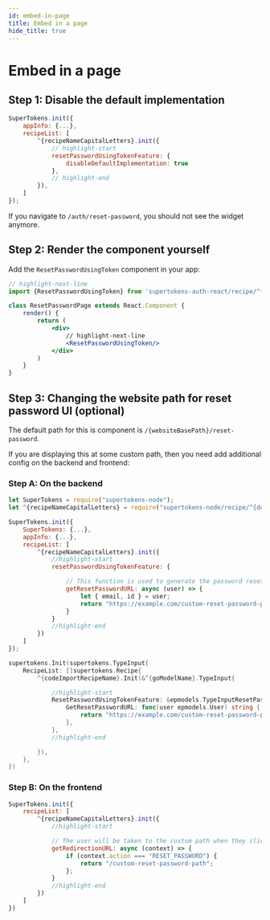 ```yaml
---
id: embed-in-page
title: Embed in a page
hide_title: true
---
```


<!-- COPY DOCS -->
<!-- ./thirdpartyemailpassword/common-customizations/reset-password/embed-in-page.mdx -->


# Embed in a page

## Step 1: Disable the default implementation 

<FrontendSDKTabs>
<TabItem value="reactjs">

```jsx
SuperTokens.init({
    appInfo: {...},
    recipeList: [
        ^{recipeNameCapitalLetters}.init({
            // highlight-start
            resetPasswordUsingTokenFeature: {
                disableDefaultImplementation: true
            },
            // highlight-end
        }),
    ]
});
```
</TabItem>
</FrontendSDKTabs>

If you navigate to `/auth/reset-password`, you should not see the widget anymore.


## Step 2: Render the component yourself 

Add the `ResetPasswordUsingToken` component in your app:

<FrontendSDKTabs>
<TabItem value="reactjs">

```jsx
// highlight-next-line
import {ResetPasswordUsingToken} from 'supertokens-auth-react/recipe/^{docsLinkRecipeName}';

class ResetPasswordPage extends React.Component {
    render() {
        return (
            <div>
                // highlight-next-line
                <ResetPasswordUsingToken/> 
            </div>
        )
    }
}
```
</TabItem>
</FrontendSDKTabs>

## Step 3: Changing the website path for reset password UI (optional)

The default path for this is component is `/{websiteBasePath}/reset-password`.

If you are displaying this at some custom path, then you need add additional config on the backend and frontend:

### Step A: On the backend

<BackendSDKTabs>
<TabItem value="nodejs">

```jsx
let SuperTokens = require("supertokens-node");
let ^{recipeNameCapitalLetters} = require("supertokens-node/recipe/^{docsLinkRecipeName});

SuperTokens.init({
    SuperTokens: {...},
    appInfo: {...},
    recipeList: [
        ^{recipeNameCapitalLetters}.init({
            //highlight-start
            resetPasswordUsingTokenFeature: {

                // This function is used to generate the password reset link
                getResetPasswordURL: async (user) => {
                    let { email, id } = user;
                    return "https://example.com/custom-reset-password-path"
                }
            }
            //highlight-end
        })
    ]
});
```
</TabItem>
<TabItem value="go">

```go
supertokens.Init(supertokens.TypeInput{
    RecipeList: []supertokens.Recipe{
        ^{codeImportRecipeName}.Init(&^{goModelName}.TypeInput{

            //highlight-start
            ResetPasswordUsingTokenFeature: &epmodels.TypeInputResetPasswordUsingTokenFeature{
                GetResetPasswordURL: func(user epmodels.User) string {
                    return "https://example.com/custom-reset-password-path"
                },
            },
            //highlight-end

        }),
    },
})
```
</TabItem>
</BackendSDKTabs>

### Step B: On the frontend

<FrontendSDKTabs>
<TabItem value="reactjs">

```jsx
SuperTokens.init({
    recipeList: [
        ^{recipeNameCapitalLetters}.init({
            //highlight-start

            // The user will be taken to the custom path when they click on forgot password.
            getRedirectionURL: async (context) => {
                if (context.action === "RESET_PASSWORD") {
                    return "/custom-reset-password-path";
                };
            }
            //highlight-end
        })
    ]
})
```
</TabItem>
</FrontendSDKTabs>
